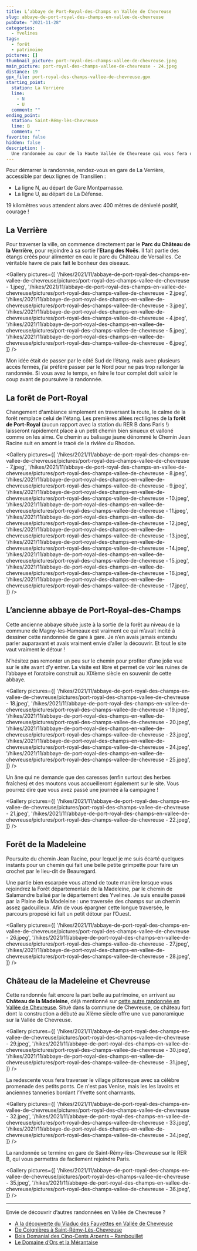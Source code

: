 ```yaml
---
title: L’abbaye de Port-Royal-des-Champs en Vallée de Chevreuse
slug: abbaye-de-port-royal-des-champs-en-vallee-de-chevreuse
pubDate: "2021-11-28"
categories:
  - Yvelines
tags:
  - forêt
  - patrimoine
pictures: []
thumbnail_picture: port-royal-des-champs-vallee-de-chevreuse.jpeg
main_picture: port-royal-des-champs-vallee-de-chevreuse - 24.jpeg
distance: 19
gpx_file: port-royal-des-champs-vallee-de-chevreuse.gpx
starting_point:
  station: La Verrière
  line:
    - N
    - U
  comment: ""
ending_point:
  station: Saint-Rémy-lès-Chevreuse
  line: B
  comment: ""
favorite: false
hidden: false
description: |-
  Une randonnée au cœur de la Haute Vallée de Chevreuse qui vous fera découvrir son patrimoine par des chemins en pleine nature.
---
```


Pour démarrer la randonnée, rendez-vous en gare de La Verrière, accessible par deux lignes de Transilien :

- La ligne N, au départ de Gare Montparnasse.
- La ligne U, au départ de La Défense.

19 kilomètres vous attendent alors avec 400 mètres de dénivelé positif, courage !

## La Verrière

Pour traverser la ville, on commence directement par le **Parc du Château de la Verrière**, pour rejoindre à sa sortie l’**Etang des Noës**. Il fait partie des étangs créés pour alimenter en eau le parc du Château de Versailles. Ce véritable havre de paix fait le bonheur des oiseaux.

<Gallery pictures={[
'/hikes/2021/11/abbaye-de-port-royal-des-champs-en-vallee-de-chevreuse/pictures/port-royal-des-champs-vallee-de-chevreuse - 1.jpeg',
'/hikes/2021/11/abbaye-de-port-royal-des-champs-en-vallee-de-chevreuse/pictures/port-royal-des-champs-vallee-de-chevreuse - 2.jpeg',
'/hikes/2021/11/abbaye-de-port-royal-des-champs-en-vallee-de-chevreuse/pictures/port-royal-des-champs-vallee-de-chevreuse - 3.jpeg',
'/hikes/2021/11/abbaye-de-port-royal-des-champs-en-vallee-de-chevreuse/pictures/port-royal-des-champs-vallee-de-chevreuse - 4.jpeg',
'/hikes/2021/11/abbaye-de-port-royal-des-champs-en-vallee-de-chevreuse/pictures/port-royal-des-champs-vallee-de-chevreuse - 5.jpeg',
'/hikes/2021/11/abbaye-de-port-royal-des-champs-en-vallee-de-chevreuse/pictures/port-royal-des-champs-vallee-de-chevreuse - 6.jpeg',
]} />

Mon idée était de passer par le côté Sud de l’étang, mais avec plusieurs accès fermés, j’ai préféré passer par le Nord pour ne pas trop rallonger la randonnée. Si vous avez le temps, en faire le tour complet doit valoir le coup avant de poursuivre la randonnée.

## La forêt de Port-Royal

Changement d'ambiance simplement en traversant la route, le calme de la forêt remplace celui de l'étang. Les premières allées rectilignes de la **forêt de Port-Royal** (aucun rapport avec la station du RER B dans Paris !) laisseront rapidement place à un petit chemin bien sinueux et valloné comme on les aime. Ce chemin au balisage jaune dénommé le Chemin Jean Racine suit en amont le tracé de la rivière du Rhodon.

<Gallery pictures={[
'/hikes/2021/11/abbaye-de-port-royal-des-champs-en-vallee-de-chevreuse/pictures/port-royal-des-champs-vallee-de-chevreuse - 7.jpeg',
'/hikes/2021/11/abbaye-de-port-royal-des-champs-en-vallee-de-chevreuse/pictures/port-royal-des-champs-vallee-de-chevreuse - 8.jpeg',
'/hikes/2021/11/abbaye-de-port-royal-des-champs-en-vallee-de-chevreuse/pictures/port-royal-des-champs-vallee-de-chevreuse - 9.jpeg',
'/hikes/2021/11/abbaye-de-port-royal-des-champs-en-vallee-de-chevreuse/pictures/port-royal-des-champs-vallee-de-chevreuse - 10.jpeg',
'/hikes/2021/11/abbaye-de-port-royal-des-champs-en-vallee-de-chevreuse/pictures/port-royal-des-champs-vallee-de-chevreuse - 11.jpeg',
'/hikes/2021/11/abbaye-de-port-royal-des-champs-en-vallee-de-chevreuse/pictures/port-royal-des-champs-vallee-de-chevreuse - 12.jpeg',
'/hikes/2021/11/abbaye-de-port-royal-des-champs-en-vallee-de-chevreuse/pictures/port-royal-des-champs-vallee-de-chevreuse - 13.jpeg',
'/hikes/2021/11/abbaye-de-port-royal-des-champs-en-vallee-de-chevreuse/pictures/port-royal-des-champs-vallee-de-chevreuse - 14.jpeg',
'/hikes/2021/11/abbaye-de-port-royal-des-champs-en-vallee-de-chevreuse/pictures/port-royal-des-champs-vallee-de-chevreuse - 15.jpeg',
'/hikes/2021/11/abbaye-de-port-royal-des-champs-en-vallee-de-chevreuse/pictures/port-royal-des-champs-vallee-de-chevreuse - 16.jpeg',
'/hikes/2021/11/abbaye-de-port-royal-des-champs-en-vallee-de-chevreuse/pictures/port-royal-des-champs-vallee-de-chevreuse - 17.jpeg',
]} />

## L’ancienne abbaye de Port-Royal-des-Champs

Cette ancienne abbaye située juste à la sortie de la forêt au niveau de la commune de Magny-les-Hameaux est vraiment ce qui m’avait incité à dessiner cette randonnée de gare à gare. Je n’en avais jamais entendu parler auparavant et avais vraiment envie d’aller la découvrir. Et tout le site vaut vraiment le détour !

N’hésitez pas remonter un peu sur le chemin pour profiter d’une jolie vue sur le site avant d’y entrer. La visite est libre et permet de voir les ruines de l’abbaye et l’oratoire construit au XIXème siècle en souvenir de cette abbaye.

<Gallery pictures={[
'/hikes/2021/11/abbaye-de-port-royal-des-champs-en-vallee-de-chevreuse/pictures/port-royal-des-champs-vallee-de-chevreuse - 18.jpeg',
'/hikes/2021/11/abbaye-de-port-royal-des-champs-en-vallee-de-chevreuse/pictures/port-royal-des-champs-vallee-de-chevreuse - 19.jpeg',
'/hikes/2021/11/abbaye-de-port-royal-des-champs-en-vallee-de-chevreuse/pictures/port-royal-des-champs-vallee-de-chevreuse - 20.jpeg',
'/hikes/2021/11/abbaye-de-port-royal-des-champs-en-vallee-de-chevreuse/pictures/port-royal-des-champs-vallee-de-chevreuse - 23.jpeg',
'/hikes/2021/11/abbaye-de-port-royal-des-champs-en-vallee-de-chevreuse/pictures/port-royal-des-champs-vallee-de-chevreuse - 24.jpeg',
'/hikes/2021/11/abbaye-de-port-royal-des-champs-en-vallee-de-chevreuse/pictures/port-royal-des-champs-vallee-de-chevreuse - 25.jpeg',
]} />

Un âne qui ne demande que des caresses (enfin surtout des herbes fraîches) et des moutons vous accueilleront également sur le site. Vous pourrez dire que vous avez passé une journée à la campagne !

<Gallery pictures={[
'/hikes/2021/11/abbaye-de-port-royal-des-champs-en-vallee-de-chevreuse/pictures/port-royal-des-champs-vallee-de-chevreuse - 21.jpeg',
'/hikes/2021/11/abbaye-de-port-royal-des-champs-en-vallee-de-chevreuse/pictures/port-royal-des-champs-vallee-de-chevreuse - 22.jpeg',
]} />

## Forêt de la Madeleine

Poursuite du chemin Jean Racine, pour lequel je me suis écarté quelques instants pour un chemin qui fait une belle petite grimpette pour faire un crochet par le lieu-dit de Beauregard.

Une partie bien escarpée vous attend de toute manière lorsque vous rejoindrez la Forêt départementale de la Madeleine, par le chemin de Salamandre balisé par le département des Yvelines.
Je suis ensuite passé par la Plaine de la Madeleine : une traversée des champs sur un chemin assez gadouilleux. Afin de vous épargner cette longue traversée, le parcours proposé ici fait un petit détour par l’Ouest.

<Gallery pictures={[
'/hikes/2021/11/abbaye-de-port-royal-des-champs-en-vallee-de-chevreuse/pictures/port-royal-des-champs-vallee-de-chevreuse - 26.jpeg',
'/hikes/2021/11/abbaye-de-port-royal-des-champs-en-vallee-de-chevreuse/pictures/port-royal-des-champs-vallee-de-chevreuse - 27.jpeg',
'/hikes/2021/11/abbaye-de-port-royal-des-champs-en-vallee-de-chevreuse/pictures/port-royal-des-champs-vallee-de-chevreuse - 28.jpeg',
]} />

## Château de la Madeleine et Chevreuse

Cette randonnée fait encore la part belle au patrimoine, en arrivant au **Château de la Madeleine**, déjà mentionné sur [cette autre randonnée en Vallée de Chevreuse](/2016/07/28/vallee-de-chevreuse). Situé dans la commune de Chevreuse, ce château fort dont la construction a débuté au XIème siècle offre une vue panoramique sur la Vallée de Chevreuse.

<Gallery pictures={[
'/hikes/2021/11/abbaye-de-port-royal-des-champs-en-vallee-de-chevreuse/pictures/port-royal-des-champs-vallee-de-chevreuse - 29.jpeg',
'/hikes/2021/11/abbaye-de-port-royal-des-champs-en-vallee-de-chevreuse/pictures/port-royal-des-champs-vallee-de-chevreuse - 30.jpeg',
'/hikes/2021/11/abbaye-de-port-royal-des-champs-en-vallee-de-chevreuse/pictures/port-royal-des-champs-vallee-de-chevreuse - 31.jpeg',
]} />

La redescente vous fera traverser le village pittoresque avec sa célèbre promenade des petits ponts. Ce n'est pas Venise, mais les les lavoirs et anciennes tanneries bordant l’Yvette sont charmants.

<Gallery pictures={[
'/hikes/2021/11/abbaye-de-port-royal-des-champs-en-vallee-de-chevreuse/pictures/port-royal-des-champs-vallee-de-chevreuse - 32.jpeg',
'/hikes/2021/11/abbaye-de-port-royal-des-champs-en-vallee-de-chevreuse/pictures/port-royal-des-champs-vallee-de-chevreuse - 33.jpeg',
'/hikes/2021/11/abbaye-de-port-royal-des-champs-en-vallee-de-chevreuse/pictures/port-royal-des-champs-vallee-de-chevreuse - 34.jpeg',
]} />

La randonnée se termine en gare de Saint-Rémy-lès-Chevreuse sur le RER B, qui vous permettra de facilement rejoindre Paris.

<Gallery pictures={[
'/hikes/2021/11/abbaye-de-port-royal-des-champs-en-vallee-de-chevreuse/pictures/port-royal-des-champs-vallee-de-chevreuse - 35.jpeg',
'/hikes/2021/11/abbaye-de-port-royal-des-champs-en-vallee-de-chevreuse/pictures/port-royal-des-champs-vallee-de-chevreuse - 36.jpeg',
]} />

---

Envie de découvrir d’autres randonnées en Vallée de Chevreuse ?

- [A la découverte du Viaduc des Fauvettes en Vallée de Chevreuse](/2022/01/15/viaduc-des-fauvettes-vallee-de-chevreuse)
- [De Coignières à Saint-Rémy-Lès-Chevreuse](/2016/12/16/de-coignieres-a-saint-remy-chevreuse)
- [Bois Domanial des Cinq-Cents Arpents – Rambouillet](/2015/11/01/bois-domanial-cinq-cents-arpents-rambouillet)
- [Le Domaine d’Ors et la Mérantaise](/2022/05/21/le-domaine-d-ors-et-la-vallee-de-la-merantaise)

